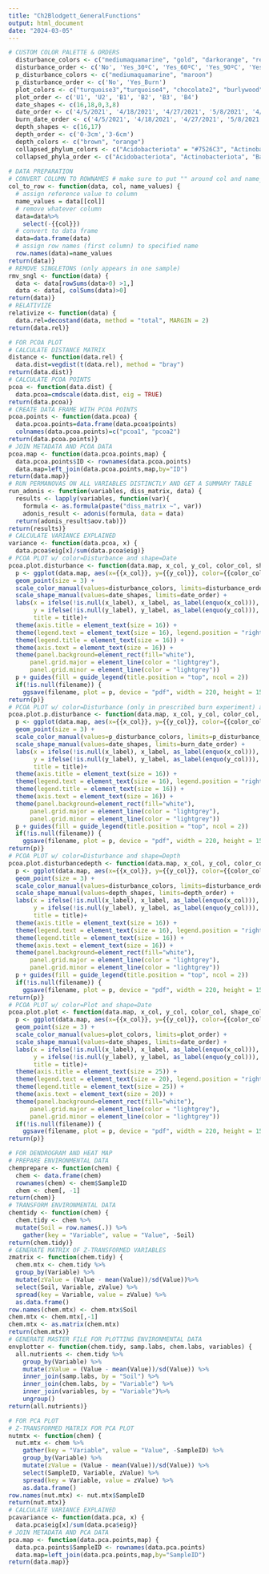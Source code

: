 ---
title: "Ch2Blodgett_GeneralFunctions"
output: html_document
date: "2024-03-05"
---

```{r}
# CUSTOM COLOR PALETTE & ORDERS
  disturbance_colors <- c("mediumaquamarine", "gold", "darkorange", "red", "maroon")
  disturbance_order <- c('No', 'Yes_30ºC', 'Yes_60ºC', 'Yes_90ºC', 'Yes_Burn')
  p_disturbance_colors <- c("mediumaquamarine", "maroon")
  p_disturbance_order <- c('No', 'Yes_Burn')
  plot_colors <- c("turquoise3","turquoise4", "chocolate2", "burlywood", "darkorange4", "tomato3")
  plot_order <- c('U1', 'U2', 'B1', 'B2', 'B3', 'B4')
  date_shapes <- c(16,18,0,3,8)
  date_order <- c('4/5/2021', '4/18/2021', '4/27/2021', '5/8/2021', '4/18/2022')
  burn_date_order <- c('4/5/2021', '4/18/2021', '4/27/2021', '5/8/2021', '6/20/2021')
  depth_shapes <- c(16,17)
  depth_order <- c('0-3cm','3-6cm')
  depth_colors <- c("brown", "orange")
  collapsed_phylum_colors <- c("Acidobacteriota" = "#7526C3", "Actinobacteriota" = "#75d644", "Bacteroidota" = "#FAE500", "Bdellovibrionota" = "#1CFEDA", "Chloroflexi" = "#2665A1", "Firmicutes" = "#2ead57", "Gemmatimonadota" = "#84530D", "Myxococcota" = "#FF942E", "Patescibacteria" = "#22CBFD", "Planctomycetota" =  "#fa4668", "Proteobacteria" = "#D78EFC", "Verrucomicrobiota" = "#FE9B95", "NA" = "gray30", "Other" = "darkgray")
  collapsed_phyla_order <- c("Acidobacteriota", "Actinobacteriota", "Bacteroidota", "Bdellovibrionota", "Chloroflexi", "Firmicutes", "Gemmatimonadota", "Myxococcota", "Patescibacteria", "Planctomycetota", "Proteobacteria", "Verrucomicrobiota", "NA", "Other")
  
# DATA PREPARATION
# CONVERT COLUMN TO ROWNAMES # make sure to put "" around col and name_values
col_to_row <- function(data, col, name_values) {
  # assign reference value to column
  name_values = data[[col]]
  # remove whatever column
  data=data%>%
    select(-{{col}})
  # convert to data frame
  data=data.frame(data)
  # assign row names (first column) to specified name
  row.names(data)=name_values
return(data)}
# REMOVE SINGLETONS (only appears in one sample)
rmv_sngl <- function(data) {
  data <- data[rowSums(data>0) >1,]
  data <- data[, colSums(data)>0]
return(data)}
# RELATIVIZE
relativize <- function(data) {
  data.rel=decostand(data, method = "total", MARGIN = 2)
return(data.rel)}

# FOR PCOA PLOT
# CALCULATE DISTANCE MATRIX
distance <- function(data.rel) {
  data.dist=vegdist(t(data.rel), method = "bray")
return(data.dist)}
# CALCULATE PCOA POINTS
pcoa <- function(data.dist) {
  data.pcoa=cmdscale(data.dist, eig = TRUE)
return(data.pcoa)}
# CREATE DATA FRAME WITH PCOA POINTS
pcoa.points <- function(data.pcoa) {
  data.pcoa.points=data.frame(data.pcoa$points)
  colnames(data.pcoa.points)=c("pcoa1", "pcoa2")
return(data.pcoa.points)}
# JOIN METADATA AND PCOA DATA
pcoa.map <- function(data.pcoa.points,map) {
  data.pcoa.points$ID <- rownames(data.pcoa.points)
  data.map=left_join(data.pcoa.points,map,by="ID")
return(data.map)}
# RUN PERMANOVAS ON ALL VARIABLES DISTINCTLY AND GET A SUMMARY TABLE
run_adonis <- function(variables, diss_matrix, data) {
  results <- lapply(variables, function(var){
    formula <- as.formula(paste("diss_matrix ~", var))
    adonis_result <- adonis(formula, data = data)
  return(adonis_result$aov.tab)})
return(results)}
# CALCULATE VARIANCE EXPLAINED
variance <- function(data.pcoa, x) {
  data.pcoa$eig[x]/sum(data.pcoa$eig)}
# PCOA PLOT w/ color=Disturbance and shape=Date
pcoa.plot.disturbance <- function(data.map, x_col, y_col, color_col, shape_col, x_label = NULL, y_label = NULL, title = "Title", filename = NULL) {
  p <- ggplot(data.map, aes(x={{x_col}}, y={{y_col}}, color={{color_col}}, shape={{shape_col}}))+
  geom_point(size = 3) +
  scale_color_manual(values=disturbance_colors, limits=disturbance_order) +
  scale_shape_manual(values=date_shapes, limits=date_order) +
  labs(x = ifelse(!is.null(x_label), x_label, as_label(enquo(x_col))), 
       y = ifelse(!is.null(y_label), y_label, as_label(enquo(y_col))),
       title = title)+
  theme(axis.title = element_text(size = 16)) +
  theme(legend.text = element_text(size = 16), legend.position = "right") +
  theme(legend.title = element_text(size = 16)) +
  theme(axis.text = element_text(size = 16)) +
  theme(panel.background=element_rect(fill="white"), 
      panel.grid.major = element_line(color = "lightgrey"), 
      panel.grid.minor = element_line(color = "lightgrey"))
  p + guides(fill = guide_legend(title.position = "top", ncol = 2))
  if(!is.null(filename)) {
    ggsave(filename, plot = p, device = "pdf", width = 220, height = 150, units = "mm", dpi = 500)}
return(p)}
# PCOA PLOT w/ color=Disturbance (only in prescribed burn experiment) and shape=Date
pcoa.plot.p.disturbance <- function(data.map, x_col, y_col, color_col, shape_col, x_label = NULL, y_label = NULL, title = "Title", filename = NULL) {
  p <- ggplot(data.map, aes(x={{x_col}}, y={{y_col}}, color={{color_col}}, shape={{shape_col}}))+
  geom_point(size = 3) +
  scale_color_manual(values=p_disturbance_colors, limits=p_disturbance_order) +
  scale_shape_manual(values=date_shapes, limits=burn_date_order) +
  labs(x = ifelse(!is.null(x_label), x_label, as_label(enquo(x_col))), 
       y = ifelse(!is.null(y_label), y_label, as_label(enquo(y_col))),
       title = title)+
  theme(axis.title = element_text(size = 16)) +
  theme(legend.text = element_text(size = 16), legend.position = "right") +
  theme(legend.title = element_text(size = 16)) +
  theme(axis.text = element_text(size = 16)) +
  theme(panel.background=element_rect(fill="white"), 
      panel.grid.major = element_line(color = "lightgrey"), 
      panel.grid.minor = element_line(color = "lightgrey"))
  p + guides(fill = guide_legend(title.position = "top", ncol = 2))
  if(!is.null(filename)) {
    ggsave(filename, plot = p, device = "pdf", width = 220, height = 150, units = "mm", dpi = 500)}
return(p)}
# PCOA PLOT w/ color=Disturbance and shape=Depth
pcoa.plot.disturbancedepth <- function(data.map, x_col, y_col, color_col, shape_col, x_label = NULL, y_label = NULL, title = "Title", filename = NULL) {
  p <- ggplot(data.map, aes(x={{x_col}}, y={{y_col}}, color={{color_col}}, shape={{shape_col}}))+
  geom_point(size = 3) +
  scale_color_manual(values=disturbance_colors, limits=disturbance_order) +
  scale_shape_manual(values=depth_shapes, limits=depth_order) +
  labs(x = ifelse(!is.null(x_label), x_label, as_label(enquo(x_col))), 
       y = ifelse(!is.null(y_label), y_label, as_label(enquo(y_col))),
       title = title)+
  theme(axis.title = element_text(size = 16)) +
  theme(legend.text = element_text(size = 16), legend.position = "right") +
  theme(legend.title = element_text(size = 16)) +
  theme(axis.text = element_text(size = 16)) +
  theme(panel.background=element_rect(fill="white"), 
      panel.grid.major = element_line(color = "lightgrey"), 
      panel.grid.minor = element_line(color = "lightgrey"))
  p + guides(fill = guide_legend(title.position = "top", ncol = 2))
  if(!is.null(filename)) {
    ggsave(filename, plot = p, device = "pdf", width = 220, height = 150, units = "mm", dpi = 500)}
return(p)}
# PCOA PLOT w/ color=Plot and shape=Date
pcoa.plot.plot <- function(data.map, x_col, y_col, color_col, shape_col, x_label = NULL, y_label = NULL, title = "Title", filename = NULL) {
  p <- ggplot(data.map, aes(x={{x_col}}, y={{y_col}}, color={{color_col}}, shape={{shape_col}}))+
  geom_point(size = 3) +
  scale_color_manual(values=plot_colors, limits=plot_order) +
  scale_shape_manual(values=date_shapes, limits=date_order) +
  labs(x = ifelse(!is.null(x_label), x_label, as_label(enquo(x_col))), 
       y = ifelse(!is.null(y_label), y_label, as_label(enquo(y_col))),
       title = title)+
  theme(axis.title = element_text(size = 25)) +
  theme(legend.text = element_text(size = 20), legend.position = "right") +
  theme(legend.title = element_text(size = 25)) +
  theme(axis.text = element_text(size = 20)) +
  theme(panel.background=element_rect(fill="white"), 
      panel.grid.major = element_line(color = "lightgrey"), 
      panel.grid.minor = element_line(color = "lightgrey"))
  if(!is.null(filename)) {
    ggsave(filename, plot = p, device = "pdf", width = 220, height = 150, units = "mm", dpi = 500)}
return(p)}

# FOR DENDROGRAM AND HEAT MAP
# PREPARE ENVIRONMENTAL DATA
chemprepare <- function(chem) {
  chem <- data.frame(chem)
  rownames(chem) <- chem$SampleID
  chem <- chem[, -1]
return(chem)}
# TRANSFORM ENVIRONMENTAL DATA
chemtidy <- function(chem) {
  chem.tidy <- chem %>%
  mutate(Soil = row.names(.)) %>%
    gather(key = "Variable", value = "Value", -Soil)
return(chem.tidy)}
# GENERATE MATRIX OF Z-TRANSFORMED VARIABLES
zmatrix <- function(chem.tidy) {
  chem.mtx <- chem.tidy %>%
  group_by(Variable) %>%
  mutate(zValue = (Value - mean(Value))/sd(Value))%>% 
  select(Soil, Variable, zValue) %>% 
  spread(key = Variable, value = zValue) %>% 
  as.data.frame()
row.names(chem.mtx) <- chem.mtx$Soil
chem.mtx <- chem.mtx[,-1]
chem.mtx <- as.matrix(chem.mtx)
return(chem.mtx)}
# GENERATE MASTER FILE FOR PLOTTING ENVIRONMENTAL DATA
envplotter <- function(chem.tidy, samp.labs, chem.labs, variables) {
  all.nutrients <- chem.tidy %>%
    group_by(Variable) %>% 
    mutate(zValue = (Value - mean(Value))/sd(Value)) %>% 
    inner_join(samp.labs, by = "Soil") %>% 
    inner_join(chem.labs, by = "Variable") %>% 
    inner_join(variables, by = "Variable")%>% 
    ungroup()
return(all.nutrients)}

# FOR PCA PLOT
# Z-TRANSFORMED MATRIX FOR PCA PLOT
nutmtx <- function(chem) {
  nut.mtx <- chem %>%
    gather(key = "Variable", value = "Value", -SampleID) %>%
    group_by(Variable) %>%
    mutate(zValue = (Value - mean(Value))/sd(Value)) %>% 
    select(SampleID, Variable, zValue) %>% 
    spread(key = Variable, value = zValue) %>% 
    as.data.frame()
row.names(nut.mtx) <- nut.mtx$SampleID
return(nut.mtx)}
# CALCULATE VARIANCE EXPLAINED
pcavariance <- function(data.pca, x) {
  data.pca$eig[x]/sum(data.pca$eig)}
# JOIN METADATA AND PCA DATA
pca.map <- function(data.pca.points,map) {
  data.pca.points$SampleID <- rownames(data.pca.points)
  data.map=left_join(data.pca.points,map,by="SampleID")
return(data.map)}
```

